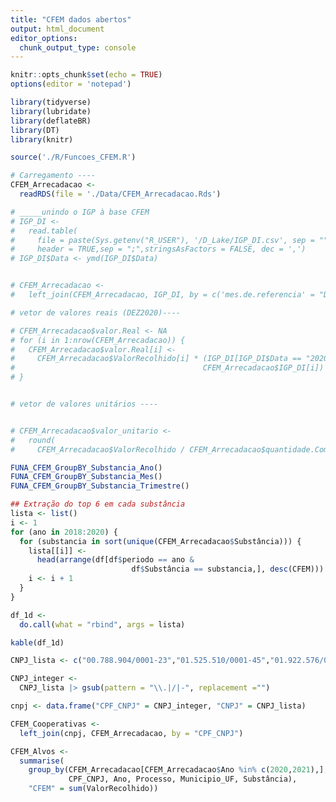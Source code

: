---
title: "CFEM dados abertos"
output: html_document
editor_options: 
  chunk_output_type: console
---

```{r setup, include=FALSE}
knitr::opts_chunk$set(echo = TRUE)
options(editor = 'notepad')

library(tidyverse)
library(lubridate)
library(deflateBR)
library(DT)
library(knitr)

source('./R/Funcoes_CFEM.R')

# Carregamento ----
CFEM_Arrecadacao <-
  readRDS(file = './Data/CFEM_Arrecadacao.Rds')

# _____unindo o IGP à base CFEM
# IGP_DI <-
#   read.table(
#     file = paste(Sys.getenv("R_USER"), '/D_Lake/IGP_DI.csv', sep = ""),
#     header = TRUE,sep = ";",stringsAsFactors = FALSE, dec = ',')
# IGP_DI$Data <- ymd(IGP_DI$Data)


# CFEM_Arrecadacao <-
#   left_join(CFEM_Arrecadacao, IGP_DI, by = c('mes.de.referencia' = "Data"))

# vetor de valores reais (DEZ2020)---- 

# CFEM_Arrecadacao$valor.Real <- NA
# for (i in 1:nrow(CFEM_Arrecadacao)) {
#   CFEM_Arrecadacao$valor.Real[i] <-
#     CFEM_Arrecadacao$ValorRecolhido[i] * (IGP_DI[IGP_DI$Data == "2020-12-01", "IGP_DI"] /
#                                          CFEM_Arrecadacao$IGP_DI[i])
# }


# vetor de valores unitários ----


# CFEM_Arrecadacao$valor_unitario <- 
#   round(
#     CFEM_Arrecadacao$ValorRecolhido / CFEM_Arrecadacao$quantidade.Comercializada, digits = 2)


```

```{r eval=FALSE, message=FALSE, warning=FALSE, include=FALSE}
FUNA_CFEM_GroupBY_Substancia_Ano()
FUNA_CFEM_GroupBY_Substancia_Mes()
FUNA_CFEM_GroupBY_Substancia_Trimestre()
```

```{r echo=FALSE, message=FALSE, warning=FALSE, eval=FALSE}
## Extração do top 6 em cada substância 
lista <- list()
i <- 1
for (ano in 2018:2020) {
  for (substancia in sort(unique(CFEM_Arrecadacao$Substância))) {
    lista[[i]] <-
      head(arrange(df[df$periodo == ano &
                           df$Substância == substancia,], desc(CFEM)))
    i <- i + 1
  }
}

df_1d <- 
  do.call(what = "rbind", args = lista)

kable(df_1d)

```

```{r include=FALSE}

CNPJ_lista <- c("00.788.904/0001-23","01.525.510/0001-45","01.922.576/0001-79","02.515.177/0001-56","02.885.459/0001-45","02.979.793/0001-68","03.556.866/0001-71","03.903.844/0001-30","03.991.408/0001-60","04.372.115/0001-68","04.560.304/0001-64","04.677.029/0001-63","04.792.931/0001-20","04.996.660/0001-25","05.023.221/0001-07","05.374.007/0001-97","05.463.608/0001-76","05.771.023/0001-13","05.972.820/0001-69","06.011.849/0001-47","06.046.407/0001-36","06.887.267/0001-29","07.038.464/0001-36","07.063.306/0001-36","07.237.960/0001-19","07.362.549/0001-75","07.379.392/0001-90","07.508.656/0001-69","07.715.130/0001-50","07.729.986/0001-84","07.863.691/0001-04","07.898.477/0001-85","08.020.967/0001-47","08.350.981/0001-09","08.530.647/0001-37","08.637.485/0001-30","08.933.799/0001-80","08.981.444/0001-67","09.019.612/0001-09","09.128.580/0001-71","09.164.776/0001-11","09.225.842/0001-16","09.259.736/0001-53","09.410.780/0001-12","09.521.470/0001-75","09.539.319/0001-64","09.540.660/0001-30","09.838.004/0001-18","10.221.315/0001-12","10.745.049/0001-27","11.130.381/0001-40","11.183.394/0001-87","11.219.803/0001-58","11.507.678/0001-81","11.620.394/0001-05","11.664.330/0001-06","13.215.054/0001-16","13.332.669/0001-22","13.579.583/0001-07","13.624.488/0001-70","15.421.210/0001-20","16.708.005/0001-03","17.004.696/0001-27","17.055.927/0001-21","17.265.498/0001-17","17.274.198/0001-02","17.601.735/0001-73","17.831.186/0001-23","18.016.851/0001-98","18.336.502/0001-53","19.073.363/0001-85","19.812.830/0001-41","20.830.277/0001-59","21.601.691/0001-59","22.089.507/0001-04","22.159.579/0001-72","22.825.491/0001-42","23.082.365/0001-08","23.102.872/0001-66","23.699.241/0001-76","24.097.827/0001-23","24.279.970/0001-36","24.486.800/0001-22","24.907.257/0001-90","24.977.864/0001-26","25.252.467/0001-50","25.478.264/0001-86","25.484.833/0001-04","26.021.163/0001-44","26.087.643/0001-08","27.327.445/0001-37","27.339.736/0001-45","27.948.423/0001-94","30.364.216/0001-05","31.289.964/0001-25","31.810.475/0001-77","33.661.182/0001-09","34.060.871/0001-12","34.691.600/0001-65","34.726.547/0001-90","70.428.735/0001-04","71.365.332/0001-18","71.417.679/0001-67","78.340.270/0001-39","80.967.540/0001-88","84.479.088/0001-66","85.937.316/0001-67","93.317.915/0001-06","93.515.666/0001-63","93.944.510/0001-06")

CNPJ_integer <- 
  CNPJ_lista |> gsub(pattern = "\\.|/|-", replacement ="")

cnpj <- data.frame("CPF_CNPJ" = CNPJ_integer, "CNPJ" = CNPJ_lista)

CFEM_Cooperativas <- 
  left_join(cnpj, CFEM_Arrecadacao, by = "CPF_CNPJ")

CFEM_Alvos <- 
  summarise(
    group_by(CFEM_Arrecadacao[CFEM_Arrecadacao$Ano %in% c(2020,2021),], 
             CPF_CNPJ, Ano, Processo, Municipio_UF, Substância),
    "CFEM" = sum(ValorRecolhido)) 
```


